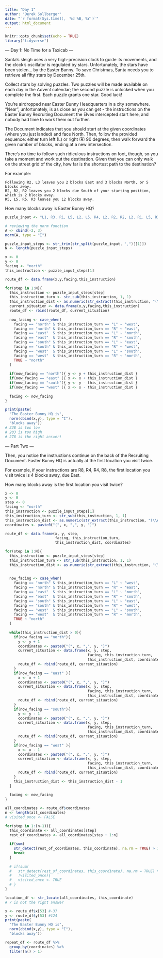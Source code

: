 ```yaml
---
title: "Day 1"
author: "Derek Sollberger"
date: "`r format(Sys.time(), '%d %B, %Y')`"
output: html_document
---
```


```r
knitr::opts_chunk$set(echo = TRUE)
library("tidyverse")
```

--- Day 1: No Time for a Taxicab ---

Santa's sleigh uses a very high-precision clock to guide its movements, and the clock's oscillator is regulated by stars. Unfortunately, the stars have been stolen... by the Easter Bunny. To save Christmas, Santa needs you to retrieve all fifty stars by December 25th.

Collect stars by solving puzzles. Two puzzles will be made available on each day in the Advent calendar; the second puzzle is unlocked when you complete the first. Each puzzle grants one star. Good luck!

You're airdropped near Easter Bunny Headquarters in a city somewhere. "Near", unfortunately, is as close as you can get - the instructions on the Easter Bunny Recruiting Document the Elves intercepted start here, and nobody had time to work them out further.

The Document indicates that you should start at the given coordinates (where you just landed) and face North. Then, follow the provided sequence: either turn left (L) or right (R) 90 degrees, then walk forward the given number of blocks, ending at a new intersection.

There's no time to follow such ridiculous instructions on foot, though, so you take a moment and work out the destination. Given that you can only walk on the street grid of the city, how far is the shortest path to the destination?

For example:

    Following R2, L3 leaves you 2 blocks East and 3 blocks North, or 5 blocks away.
    R2, R2, R2 leaves you 2 blocks due South of your starting position, which is 2 blocks away.
    R5, L5, R5, R3 leaves you 12 blocks away.

How many blocks away is Easter Bunny HQ?

```r
puzzle_input <- "L1, R3, R1, L5, L2, L5, R4, L2, R2, R2, L2, R1, L5, R3, L4, L1, L2, R3, R5, L2, R5, L1, R2, L5, R4, R2, R2, L1, L1, R1, L3, L1, R1, L3, R5, R3, R3, L4, R4, L2, L4, R1, R1, L193, R2, L1, R54, R1, L1, R71, L4, R3, R191, R3, R2, L4, R3, R2, L2, L4, L5, R4, R1, L2, L2, L3, L2, L1, R4, R1, R5, R3, L5, R3, R4, L2, R3, L1, L3, L3, L5, L1, L3, L3, L1, R3, L3, L2, R1, L3, L1, R5, R4, R3, R2, R3, L1, L2, R4, L3, R1, L1, L1, R5, R2, R4, R5, L1, L1, R1, L2, L4, R3, L1, L3, R5, R4, R3, R3, L2, R2, L1, R4, R2, L3, L4, L2, R2, R2, L4, R3, R5, L2, R2, R4, R5, L2, L3, L2, R5, L4, L2, R3, L5, R2, L1, R1, R3, R3, L5, L2, L2, R5"
```

```r
# reviewing the norm function
A <- cbind(-2, 3)
norm(A, type = "I")
```
```r
puzzle_input_steps <- str_trim(str_split(puzzle_input, ",")[[1]])
N <- length(puzzle_input_steps)
```

```r
x <- 0
y <- 0
facing <- "north"
this_instruction <- puzzle_input_steps[1]

route_df <- data.frame(x,y,facing,this_instruction)

for(step in 1:N){
  this_instruction <- puzzle_input_steps[step]
  this_instruction_turn <- str_sub(this_instruction, 1, 1)
  this_instruction_dist <- as.numeric(str_extract(this_instruction, "(\\d)+"))
  current_situation <- data.frame(x,y,facing,this_instruction)
  route_df <- rbind(route_df, current_situation)
  
  now_facing <- case_when(
    facing == "north" & this_instruction_turn == "L" ~ "west",
    facing == "north" & this_instruction_turn == "R" ~ "east",
    facing == "east"  & this_instruction_turn == "L" ~ "north",
    facing == "east"  & this_instruction_turn == "R" ~ "south",
    facing == "south" & this_instruction_turn == "L" ~ "east",
    facing == "south" & this_instruction_turn == "R" ~ "west",
    facing == "west"  & this_instruction_turn == "L" ~ "south",
    facing == "west"  & this_instruction_turn == "R" ~ "north",
    TRUE ~ "north"
  )
  
  if(now_facing == "north"){ y <- y + this_instruction_dist }
  if(now_facing == "east" ){ x <- x + this_instruction_dist }
  if(now_facing == "south"){ y <- y - this_instruction_dist }
  if(now_facing == "west" ){ x <- x - this_instruction_dist }
  
  facing <- now_facing
}
```

```r
print(paste(
  "The Easter Bunny HQ is",
  norm(cbind(x,y), type = "I"),
  "blocks away"))
# 238 is too low
# 283 is too high
# 278 is the right answer!
```
--- Part Two ---

Then, you notice the instructions continue on the back of the Recruiting Document. Easter Bunny HQ is actually at the first location you visit twice.

For example, if your instructions are R8, R4, R4, R8, the first location you visit twice is 4 blocks away, due East.

How many blocks away is the first location you visit twice?

```r
x <- 0
y <- 0
step <- 0
facing <- "north"
this_instruction <- puzzle_input_steps[1]
this_instruction_turn <- str_sub(this_instruction, 1, 1)
this_instruction_dist <- as.numeric(str_extract(this_instruction, "(\\d)+"))
coordinates <- paste0("(", x, ",", y, ")")

route_df <- data.frame(x, y, step,
                       facing, this_instruction_turn,
                       this_instruction_dist, coordinates)

for(step in 1:N){
  this_instruction <- puzzle_input_steps[step]
  this_instruction_turn <- str_sub(this_instruction, 1, 1)
  this_instruction_dist <- as.numeric(str_extract(this_instruction, "(\\d)+"))
  
  
  now_facing <- case_when(
    facing == "north" & this_instruction_turn == "L" ~ "west",
    facing == "north" & this_instruction_turn == "R" ~ "east",
    facing == "east"  & this_instruction_turn == "L" ~ "north",
    facing == "east"  & this_instruction_turn == "R" ~ "south",
    facing == "south" & this_instruction_turn == "L" ~ "east",
    facing == "south" & this_instruction_turn == "R" ~ "west",
    facing == "west"  & this_instruction_turn == "L" ~ "south",
    facing == "west"  & this_instruction_turn == "R" ~ "north",
    TRUE ~ "north"
  )
  
  while(this_instruction_dist > 0){
    if(now_facing == "north"){ 
      y <- y + 1 
      coordinates <- paste0("(", x, ",", y, ")")
      current_situation <- data.frame(x, y, step,
                                      facing, this_instruction_turn,
                                      this_instruction_dist, coordinates)
      route_df <- rbind(route_df, current_situation)
    }
    if(now_facing == "east" ){ 
      x <- x + 1
      coordinates <- paste0("(", x, ",", y, ")")
      current_situation <- data.frame(x, y, step,
                                      facing, this_instruction_turn,
                                      this_instruction_dist, coordinates)
      route_df <- rbind(route_df, current_situation)
    }
    if(now_facing == "south"){ 
      y <- y - 1
      coordinates <- paste0("(", x, ",", y, ")")
      current_situation <- data.frame(x, y, step,
                                      facing, this_instruction_turn,
                                      this_instruction_dist, coordinates)
      route_df <- rbind(route_df, current_situation)
    }
    if(now_facing == "west" ){ 
      x <- x - 1
      coordinates <- paste0("(", x, ",", y, ")")
      current_situation <- data.frame(x, y, step,
                                      facing, this_instruction_turn,
                                      this_instruction_dist, coordinates)
      route_df <- rbind(route_df, current_situation)
    }
    this_instruction_dist <- this_instruction_dist - 1
  }
  
  facing <- now_facing
}
```

```r
all_coordinates <- route_df$coordinates
n <- length(all_coordinates)
# visited_once <- FALSE

for(step in 1:(n-1)){
  this_coordinate <- all_coordinates[step]
  rest_of_coordinates <- all_coordinates[step + 1:n]
  
  if(sum(
    str_detect(rest_of_coordinates, this_coordinate), na.rm = TRUE) > 1){ 
    break
  }
  
  # if(sum(
  #   str_detect(rest_of_coordinates, this_coordinate), na.rm = TRUE) > 1 &
  #   !visited_once){ 
  #   visited_once <- TRUE
  # }
}
```

```r
location_df <- str_locate(all_coordinates, this_coordinate)
# 7 is not the right answer

```

```r
x <- route_df$x[53] #-37
y <- route_df$y[53] #124
print(paste(
  "The Easter Bunny HQ is",
  norm(cbind(x,y), type = "I"),
  "blocks away"))
```
```r
repeat_df <- route_df %>%
  group_by(coordinates) %>%
  filter(n() > 1)
```

